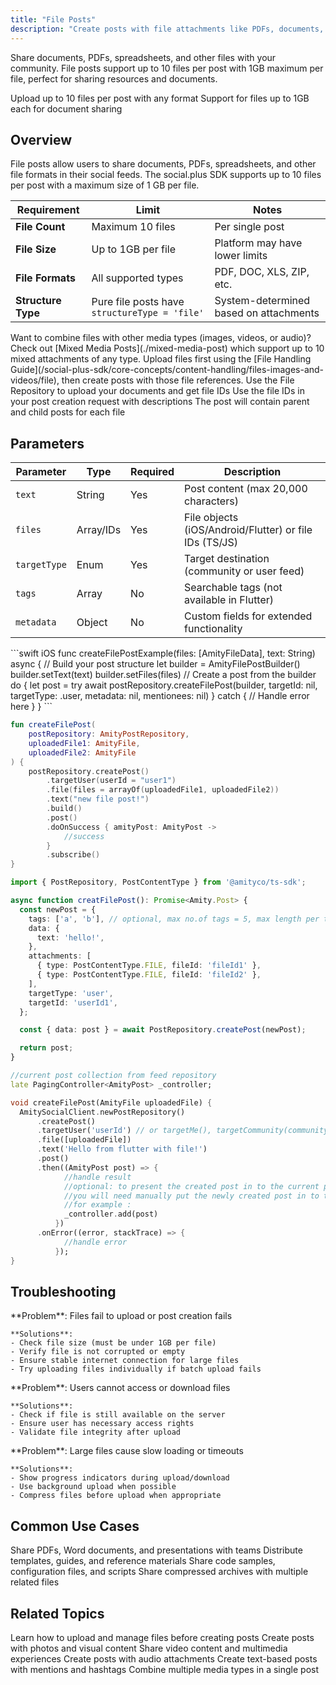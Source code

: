 ```yaml
---
title: "File Posts"
description: "Create posts with file attachments like PDFs, documents, and other file formats"
---
```


Share documents, PDFs, spreadsheets, and other files with your community. File posts support up to 10 files per post with 1GB maximum per file, perfect for sharing resources and documents.

<CardGroup cols={2}>
  <Card title="Multi-File Support" icon="files">
    Upload up to 10 files per post with any format
  </Card>
  <Card title="Large File Capacity" icon="hard-drive">
    Support for files up to 1GB each for document sharing
  </Card>
</CardGroup>

## Overview

File posts allow users to share documents, PDFs, spreadsheets, and other file formats in their social feeds. The social.plus SDK supports up to 10 files per post with a maximum size of 1 GB per file.

| Requirement | Limit | Notes |
|-------------|-------|-------|
| **File Count** | Maximum 10 files | Per single post |
| **File Size** | Up to 1GB per file | Platform may have lower limits |
| **File Formats** | All supported types | PDF, DOC, XLS, ZIP, etc. |
| **Structure Type** | Pure file posts have `structureType = 'file'` | System-determined based on attachments |

<Info>
Want to combine files with other media types (images, videos, or audio)? Check out [Mixed Media Posts](./mixed-media-post) which support up to 10 mixed attachments of any type.
</Info>


<Warning>
Upload files first using the [File Handling Guide](/social-plus-sdk/core-concepts/content-handling/files-images-and-videos/file), then create posts with those file references.
</Warning>

<Steps>
  <Step title="Upload Files">
    Use the File Repository to upload your documents and get file IDs
  </Step>
  <Step title="Create Post">
    Use the file IDs in your post creation request with descriptions
  </Step>
  <Step title="Handle Response">
    The post will contain parent and child posts for each file
  </Step>
</Steps>

## Parameters

| Parameter | Type | Required | Description |
|-----------|------|----------|-------------|
| `text` | String | Yes | Post content (max 20,000 characters) |
| `files` | Array/IDs | Yes | File objects (iOS/Android/Flutter) or file IDs (TS/JS) |
| `targetType` | Enum | Yes | Target destination (community or user feed) |
| `tags` | Array | No | Searchable tags (not available in Flutter) |
| `metadata` | Object | No | Custom fields for extended functionality |

<CodeGroup>
```swift iOS
func createFilePostExample(files: [AmityFileData], text: String) async {
    // Build your post structure
    let builder = AmityFilePostBuilder()
    builder.setText(text)
    builder.setFiles(files)
    // Create a post from the builder
    do {
        let post = try await postRepository.createFilePost(builder, targetId: nil, targetType: .user, metadata: nil, mentionees: nil)
    } catch {
        // Handle error here
    }
}
```

```kotlin Android
fun createFilePost(
    postRepository: AmityPostRepository,
    uploadedFile1: AmityFile,
    uploadedFile2: AmityFile
) {
    postRepository.createPost()
        .targetUser(userId = "user1")
        .file(files = arrayOf(uploadedFile1, uploadedFile2))
        .text("new file post!")
        .build()
        .post()
        .doOnSuccess { amityPost: AmityPost ->
            //success
        }
        .subscribe()
}
```

```typescript TypeScript
import { PostRepository, PostContentType } from '@amityco/ts-sdk';

async function creatFilePost(): Promise<Amity.Post> {
  const newPost = {
    tags: ['a', 'b'], // optional, max no.of tags = 5, max length per tag = 24 chars
    data: {
      text: 'hello!',
    },
    attachments: [
      { type: PostContentType.FILE, fileId: 'fileId1' },
      { type: PostContentType.FILE, fileId: 'fileId2' },
    ],
    targetType: 'user',
    targetId: 'userId1',
  };

  const { data: post } = await PostRepository.createPost(newPost);

  return post;
}
```

```dart Flutter
//current post collection from feed repository
late PagingController<AmityPost> _controller;

void createFilePost(AmityFile uploadedFile) {
  AmitySocialClient.newPostRepository()
      .createPost()
      .targetUser('userId') // or targetMe(), targetCommunity(communityId: String)
      .file([uploadedFile])
      .text('Hello from flutter with file!')
      .post()
      .then((AmityPost post) => {
            //handle result
            //optional: to present the created post in to the current post collection
            //you will need manually put the newly created post in to the collection
            //for example :
            _controller.add(post)
          })
      .onError((error, stackTrace) => {
            //handle error
          });
}
```


</CodeGroup>

## Troubleshooting

<AccordionGroup>
  <Accordion title="File Upload Failures" icon="upload">
    **Problem**: Files fail to upload or post creation fails
    
    **Solutions**:
    - Check file size (must be under 1GB per file)
    - Verify file is not corrupted or empty
    - Ensure stable internet connection for large files
    - Try uploading files individually if batch upload fails
 
  </Accordion>
  
  <Accordion title="File Access Issues" icon="lock">
    **Problem**: Users cannot access or download files
    
    **Solutions**:
    - Check if file is still available on the server
    - Ensure user has necessary access rights
    - Validate file integrity after upload

  </Accordion>
  
  <Accordion title="Large File Performance" icon="hourglass">
    **Problem**: Large files cause slow loading or timeouts
    
    **Solutions**:
    - Show progress indicators during upload/download
    - Use background upload when possible
    - Compress files before upload when appropriate

  </Accordion>
</AccordionGroup>

## Common Use Cases

<CardGroup cols={2}>
  <Card title="Document Sharing" icon="file-contract">
    Share PDFs, Word documents, and presentations with teams
  </Card>
  <Card title="Resource Distribution" icon="folder">
    Distribute templates, guides, and reference materials
  </Card>
  <Card title="Code Sharing" icon="code">
    Share code samples, configuration files, and scripts
  </Card>
  <Card title="Archive Distribution" icon="file-zip">
    Share compressed archives with multiple related files
  </Card>
</CardGroup>

## Related Topics

<CardGroup cols={3}>
  <Card title="File Upload" href="/social-plus-sdk/core-concepts/content-handling/files-images-and-videos/file" icon="upload">
    Learn how to upload and manage files before creating posts
  </Card>
  <Card title="Image Posts" href="./image-post" icon="image">
    Create posts with photos and visual content
  </Card>
  <Card title="Video Posts" href="./video-post" icon="video">
    Share video content and multimedia experiences
  </Card>
  <Card title="Audio Posts" href="./audio-post" icon="file-audio">
    Create posts with audio attachments
  </Card>
  <Card title="Text Posts" href="./text-post" icon="text">
    Create text-based posts with mentions and hashtags
  </Card>
  <Card title="Mixed Media Posts" href="./mixed-media-post" icon="layer-group">
    Combine multiple media types in a single post
  </Card>
</CardGroup>




